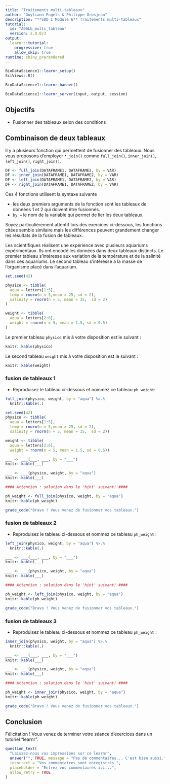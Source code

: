 ```yaml
---
title: "Traitements multi-tableaux"
author: "Guyliann Engels & Philippe Grosjean"
description: "**SDD I Module 6** Traitements multi-tableaux"
tutorial:
  id: "A06Lb_multi_tableau"
  version: 2.0.0/3
output:
  learnr::tutorial:
    progressive: true
    allow_skip: true
runtime: shiny_prerendered
---
```


```r
BioDataScience1::learnr_setup()
SciViews::R()
```

```r
BioDataScience1::learnr_banner()
```

```r
BioDataScience1::learnr_server(input, output, session)
```


## Objectifs

- Fusionner des tableaux selon des conditions

## Combinaison de deux tableaux

Il y a plusieurs fonction qui permettent de fusionner des tableaux. Nous vous proposons d'employer `*_join()` comme `full_join()`, `inner_join()`, `left_join()`, `right_join()`. 

```r
DF <- full_join(DATAFRAME1, DATAFRAME2, by = VAR)
DF <- inner_join(DATAFRAME1, DATAFRAME2, by = VAR)
DF <- left_join(DATAFRAME1, DATAFRAME2, by = VAR)
DF <- right_join(DATAFRAME1, DATAFRAME2, by = VAR)
```

Ces 4 fonctions utilisent la syntaxe suivante 

- les deux premiers arguments de la fonction sont les tableaux de données 1 et 2 qui doivent être fusionnés.
- `by =` le nom de la variable qui permet de lier les deux tableaux.

Soyez particulièrement attentif lors des exercices ci-dessous, les fonctions citées semble similaire mais les différences peuvent grandement changer les résultats de la fusion de tableaux.

Les scientifiques réalisent une expérience avec plusieurs aquariums expérimentaux. Ils ont encodé les données dans deux tableaux distincts. Le premier tableau s'intéresse aux variation de la température et de la salinité dans ces aquariums. Le second tableau s'intéresse à la masse de l'organisme placé dans l'aquarium.

```r
set.seed(42)

physico <- tibble(
  aqua = letters[1:5],
  temp = rnorm(n = 5,mean = 25, sd = 2),
  salinity = rnorm(n = 5, mean = 35,  sd = 2)
)

weight <- tibble(
  aqua = letters[2:6],
  weight = rnorm(n = 5, mean = 1.5, sd = 0.5)
)
```

Le premier tableau `physico` mis à votre disposition est le suivant :

```r
knitr::kable(physico)
```

Le second tableau `weight` mis à votre disposition est le suivant :

```r
knitr::kable(weight)
```

### fusion de tableaux 1

- Reproduisez le tableau ci-dessous et nommez ce tableau `ph_weight`: 

```r
full_join(physico, weight, by = "aqua") %>.%
  knitr::kable(.)
```

```r
set.seed(42)
physico <- tibble(
  aqua = letters[1:5],
  temp = rnorm(n = 5,mean = 25, sd = 2),
  salinity = rnorm(n = 5, mean = 35,  sd = 2))

weight <- tibble(
  aqua = letters[2:6],
  weight = rnorm(n = 5, mean = 1.5, sd = 0.5))
```

```r
___ <- ___(___, ___, by = "___")
knitr::kable(___)
```

```r
___ <- ___(physico, weight, by = "aqua")
knitr::kable(___)

#### Attention : solution dans le 'hint' suivant! ####
```

```r
ph_weight <- full_join(physico, weight, by = "aqua")
knitr::kable(ph_weight)
```

```r
grade_code("Bravo ! Vous venez de fusionner vos tableaux.")
```


### fusion de tableaux 2

- Reproduisez le tableau ci-dessous et nommez ce tableau `ph_weight` : 

```r
left_join(physico, weight, by = "aqua") %>.%
  knitr::kable(.)
```

```r
___ <- ___(___, ___, by = "___")
knitr::kable(___)
```

```r
___ <- ___(physico, weight, by = "aqua")
knitr::kable(___)

#### Attention : solution dans le 'hint' suivant! ####
```

```r
ph_weight <- left_join(physico, weight, by = "aqua")
knitr::kable(ph_weight)
```

```r
grade_code("Bravo ! Vous venez de fusionner vos tableaux.")
```

### fusion de tableaux 3

- Reproduisez le tableau ci-dessous et nommez ce tableau `ph_weight` : 

```r
inner_join(physico, weight, by = "aqua") %>.%
  knitr::kable(.)
```

```r
___ <- ___(___, ___, by = "___")
knitr::kable(___)
```

```r
___ <- ___(physico, weight, by = "aqua")
knitr::kable(___)

#### Attention : solution dans le 'hint' suivant! ####
```

```r
ph_weight <- inner_join(physico, weight, by = "aqua")
knitr::kable(ph_weight)
```

```r
grade_code("Bravo ! Vous venez de fusionner vos tableaux.")
```

## Conclusion

Félicitation ! Vous venez de terminer votre séance d'exercices dans un tutoriel "learnr".

```r
question_text(
  "Laissez-nous vos impressions sur ce learnr",
  answer("", TRUE, message = "Pas de commentaires... C'est bien aussi."),
  incorrect = "Vos commentaires sont enregistrés.",
  placeholder = "Entrez vos commentaires ici...",
  allow_retry = TRUE
)
```

